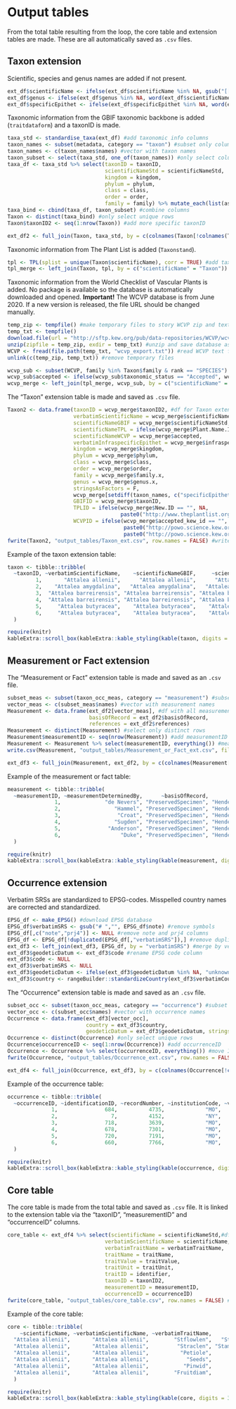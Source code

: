 # Output tables

From the total table resulting from the loop, the core table and extension tables are made. These are all automatically saved as `.csv` files.

## Taxon extension

Scientific, species and genus names are added if not present.
```r
ext_df$scientificName <- ifelse(ext_df$scientificName %in% NA, gsub("[[:punct:]]+", "", paste(ext_df$genus, ext_df$specificEpithet)), gsub("[[:punct:]]+", "", ext_df$scientificName)) #make scientific name if not present
ext_df$genus <- ifelse(ext_df$genus %in% NA, word(ext_df$scientificName, 1), ext_df$genus) #make genus name if not present
ext_df$specificEpithet <- ifelse(ext_df$specificEpithet %in% NA, word(ext_df$scientificName, 2), ext_df$specificEpithet) #make specific epithet if not present
```

Taxonomic information from the GBIF taxonomic backbone is added (`traitdataform`) and a taxonID is made.
```r
taxa_std <- standardise_taxa(ext_df) #add taxonomic info columns
taxon_names <- subset(metadata, category == "taxon") #subset only columns with names of taxon category
taxon_names <- c(taxon_names$names) #vector with taxon names
taxon_subset <- select(taxa_std, one_of(taxon_names)) #only select columns with names in taxon vector
taxa_df <- taxa_std %>% select(taxonID = taxonID,
                               scientificNameStd = scientificNameStd, 
                               kingdom = kingdom,
                               phylum = phylum,
                               class = class,
                               order = order,
                               family = family) %>% mutate_each(list(as.character))
taxa_bind <- cbind(taxa_df, taxon_subset) #combine columns
Taxon <- distinct(taxa_bind) #only select unique rows
Taxon$taxonID2 <- seq(1:nrow(Taxon)) #add more specific taxonID

ext_df2 <- full_join(Taxon, taxa_std, by = c(colnames(Taxon[!colnames(Taxon) %in% "taxonID2"]))) #add taxonID2 column
```

Taxonomic information from The Plant List is added (`Taxonstand`).
```r
tpl <- TPL(splist = unique(Taxon$scientificName), corr = TRUE) #add taxonomic info form The Plant List
tpl_merge <- left_join(Taxon, tpl, by = c("scientificName" = "Taxon")) #merge with Taxon df
```

Taxonomic information from the World Checklist of Vascular Plants is added. No package is available so the database is automatically downloaded and opened. **Important!** The WCVP database is from June 2020. If a new version is released, the file URL should be changed manually.
```r
temp_zip <- tempfile() #make temporary files to story WCVP zip and text files
temp_txt <- tempfile()
download.file(url = "http://sftp.kew.org/pub/data-repositories/WCVP/wcvp_v2_jun_2020.zip", destfile = temp_zip) #download WCVP database
unzip(zipfile = temp_zip, exdir = temp_txt) #unzip and save database as text file
WCVP <- fread(file.path(temp_txt, "wcvp_export.txt")) #read WCVP text file
unlink(c(temp_zip, temp_txt)) #remove temporary files

wcvp_sub <- subset(WCVP, family %in% Taxon$family & rank == "SPECIES") #subset WCVP database to only included family names present in the datasets and only species names
wcvp_sub$accepted <- ifelse(wcvp_sub$taxonomic_status == "Accepted", wcvp_sub$taxon_name, wcvp_sub$taxon_name) #make column for all accepted scientific names
wcvp_merge <- left_join(tpl_merge, wcvp_sub, by = c("scientificName" = "taxon_name")) #merge with tpl_merge
```

The "Taxon" extension table is made and saved as `.csv` file.
```r
Taxon2 <- data.frame(taxonID = wcvp_merge$taxonID2, #df for Taxon extension 
                     verbatimScientificName = wcvp_merge$scientificName,
                     scientificNameGBIF = wcvp_merge$scientificNameStd,
                     scientificNameTPL = ifelse(wcvp_merge$Plant.Name.Index == "FALSE" & wcvp_merge$Higher.level == "FALSE", NA ,paste(wcvp_merge$New.Genus, wcvp_merge$New.Species)),
                     scientificNameWCVP = wcvp_merge$accepted,
                     verbatimInfraspecificEpithet = wcvp_merge$infraspecificEpithet,
                     kingdom = wcvp_merge$kingdom,
                     phylum = wcvp_merge$phylum,
                     class = wcvp_merge$class,
                     order = wcvp_merge$order,
                     family = wcvp_merge$family.x,
                     genus = wcvp_merge$genus.x,
                     stringsAsFactors = F,
                     wcvp_merge[setdiff(taxon_names, c("specificEpithet","infraspecificEpithet","scientificName","genus"))],
                     GBIFID = wcvp_merge$taxonID,
                     TPLID = ifelse(wcvp_merge$New.ID == "", NA,
                                    paste0("http://www.theplantlist.org/tpl",wcvp_merge$TPL.version,"/record/", wcvp_merge$New.ID)),
                     WCVPID = ifelse(wcvp_merge$accepted_kew_id == "", 
                                     paste0("http://powo.science.kew.org/taxon/urn:lsid:ipni.org:names:", wcvp_merge$kew_id), 
                                     paste0("http://powo.science.kew.org/taxon/urn:lsid:ipni.org:names:", wcvp_merge$accepted_kew_id)))
fwrite(Taxon2, "output_tables/Taxon_ext.csv", row.names = FALSE) #write taxon extension file
```

Example of the taxon extension table:
```r
taxon <- tibble::tribble(
  ~taxonID, ~verbatimScientificName,    ~scientificNameGBIF,     ~scientificNameTPL,    ~scientificNameWCVP, ~verbatimInfraspecificEpithet,  ~kingdom,        ~phylum,       ~class,     ~order,     ~family,    ~genus, ~originalNameUsage, ~morphotype, ~verbatimTaxonRank,                               ~GBIFID,                                                ~TPLID,                                                               ~WCVPID,
         1,       "Attalea allenii",      "Attalea allenii",      "Attalea allenii",      "Attalea allenii",                            NA, "Plantae", "Tracheophyta", "Liliopsida", "Arecales", "Arecaceae", "Attalea",       "A. allenii",          NA,                 NA, "http://www.gbif.org/species/2732754", "http://www.theplantlist.org/tpl1.1/record/kew-17762",   "http://powo.science.kew.org/taxon/urn:lsid:ipni.org:names:26553-2",
         2,    "Attalea amygdalina",   "Attalea amygdalina",   "Attalea amygdalina",   "Attalea amygdalina",                            NA, "Plantae", "Tracheophyta", "Liliopsida", "Arecales", "Arecaceae", "Attalea",    "A. amygdalina",          NA,                 NA, "http://www.gbif.org/species/2732713", "http://www.theplantlist.org/tpl1.1/record/kew-17763",  "http://powo.science.kew.org/taxon/urn:lsid:ipni.org:names:664411-1",
         3,  "Attalea barreirensis", "Attalea barreirensis", "Attalea barreirensis", "Attalea barreirensis",                            NA, "Plantae", "Tracheophyta", "Liliopsida", "Arecales", "Arecaceae", "Attalea",  "A. barreirensis",          NA,                 NA, "http://www.gbif.org/species/2732742", "http://www.theplantlist.org/tpl1.1/record/kew-17766", "http://powo.science.kew.org/taxon/urn:lsid:ipni.org:names:1014709-1",
         4,  "Attalea barreirensis", "Attalea barreirensis", "Attalea barreirensis", "Attalea barreirensis",                            NA, "Plantae", "Tracheophyta", "Liliopsida", "Arecales", "Arecaceae", "Attalea",                 NA,          NA,                 NA, "http://www.gbif.org/species/2732742", "http://www.theplantlist.org/tpl1.1/record/kew-17766", "http://powo.science.kew.org/taxon/urn:lsid:ipni.org:names:1014709-1",
         5,     "Attalea butyracea",    "Attalea butyracea",    "Attalea butyracea",    "Attalea butyracea",                            NA, "Plantae", "Tracheophyta", "Liliopsida", "Arecales", "Arecaceae", "Attalea",      "S. rostrata",          NA,                 NA, "http://www.gbif.org/species/2732721", "http://www.theplantlist.org/tpl1.1/record/kew-17772", "http://powo.science.kew.org/taxon/urn:lsid:ipni.org:names:1172851-2",
         6,     "Attalea butyracea",    "Attalea butyracea",    "Attalea butyracea",    "Attalea butyracea",                            NA, "Plantae", "Tracheophyta", "Liliopsida", "Arecales", "Arecaceae", "Attalea",     "S. butyracea",          NA,                 NA, "http://www.gbif.org/species/2732721", "http://www.theplantlist.org/tpl1.1/record/kew-17772", "http://powo.science.kew.org/taxon/urn:lsid:ipni.org:names:1172851-2"
  )

require(knitr)
kableExtra::scroll_box(kableExtra::kable_styling(kable(taxon, digits = 3, row.names = FALSE, align = "l", caption = NULL), font_size = 11), width = "100%", box_css = "border: 0px;")

```

## Measurement or Fact extension

The "Measurement or Fact" extension table is made and saved as an `.csv` file.
```r
subset_meas <- subset(taxon_occ_meas, category == "measurement") #subset only columns with names of measurement category
vector_meas <- c(subset_meas$names) #vector with measurement names
Measurement <- data.frame(ext_df2[vector_meas], #df with all measurement or fact info
                          basisOfRecord = ext_df2$basisOfRecord,
                          references = ext_df2$references)
Measurement <- distinct(Measurement) #select only distinct rows
Measurement$measurementID <- seq(nrow(Measurement)) #add measurementID
Measurement <- Measurement %>% select(measurementID, everything()) #measurementID as first column
write.csv(Measurement, "output_tables/Measurement_or_Fact_ext.csv", fileEncoding = "Latin1", row.names = FALSE) #write measurement or fact extension file

ext_df3 <- full_join(Measurement, ext_df2, by = c(colnames(Measurement[!colnames(Measurement) %in% "measurementID"])))
```

Example of the measurement or fact table:
```r
measurement <- tibble::tribble(
  ~measurementID, ~measurementDeterminedBy,      ~basisOfRecord,                                                                                                             ~references,
               1,              "de Nevers", "PreservedSpecimen", "Henderson, A. (2020a). A revision of Attalea (Arecaceae, Arecoideae,  Cocoseae, Attaleinae). Phytotaxa, 444(1), 1-76.",
               2,                 "Hammel", "PreservedSpecimen", "Henderson, A. (2020a). A revision of Attalea (Arecaceae, Arecoideae,  Cocoseae, Attaleinae). Phytotaxa, 444(1), 1-76.",
               3,                  "Croat", "PreservedSpecimen", "Henderson, A. (2020a). A revision of Attalea (Arecaceae, Arecoideae,  Cocoseae, Attaleinae). Phytotaxa, 444(1), 1-76.",
               4,                 "Sugden", "PreservedSpecimen", "Henderson, A. (2020a). A revision of Attalea (Arecaceae, Arecoideae,  Cocoseae, Attaleinae). Phytotaxa, 444(1), 1-76.",
               5,               "Anderson", "PreservedSpecimen", "Henderson, A. (2020a). A revision of Attalea (Arecaceae, Arecoideae,  Cocoseae, Attaleinae). Phytotaxa, 444(1), 1-76.",
               6,                   "Duke", "PreservedSpecimen", "Henderson, A. (2020a). A revision of Attalea (Arecaceae, Arecoideae,  Cocoseae, Attaleinae). Phytotaxa, 444(1), 1-76."
  )

require(knitr)
kableExtra::scroll_box(kableExtra::kable_styling(kable(measurement, digits = 3, row.names = FALSE, align = "l", caption = NULL), font_size = 11), width = "100%", box_css = "border: 0px;")
```

## Occurrence extension

Verbatim SRSs are standardized to EPSG-codes. Misspelled country names are corrected and standardized.
```r
EPSG_df <- make_EPSG() #download EPSG database
EPSG_df$verbatimSRS <- gsub("# ","", EPSG_df$note) #remove symbols
EPSG_df[,c("note","prj4")] <- NULL #remove note and prj4 columns
EPSG_df <- EPSG_df[!duplicated(EPSG_df[,"verbatimSRS"]),] #remove duplicate verbatimSRS values
ext_df3 <- left_join(ext_df3, EPSG_df, by = "verbatimSRS") #merge by verbatimSRS
ext_df3$geodeticDatum <- ext_df3$code #rename EPSG code column
ext_df3$code <- NULL
ext_df3$verbatimSRS <- NULL
ext_df3$geodeticDatum <- ifelse(ext_df3$geodeticDatum %in% NA, "unknown", as.character(paste0("EPSG:",ext_df3$geodeticDatum))) #add "EPSG:" tag
ext_df3$country <- rangeBuilder::standardizeCountry(ext_df3$verbatimCountry, fuzzyDist = 5) #standardize country names
```

The "Occurrence" extension table is made and saved as an `.csv` file.
```r
subset_occ <- subset(taxon_occ_meas, category == "occurrence") #subset only columns with names of occurrence category
vector_occ <- c(subset_occ$names) #vector with occurrence names
Occurrence <- data.frame(ext_df3[vector_occ],
                         country = ext_df3$country,
                         geodeticDatum = ext_df3$geodeticDatum, stringsAsFactors = FALSE) #df with all occurrence info
Occurrence <- distinct(Occurrence) #only select unique rows
Occurrence$occurrenceID <- seq(1:nrow(Occurrence)) #add occurrenceID
Occurrence <- Occurrence %>% select(occurrenceID, everything()) #move ID to first position
fwrite(Occurrence, "output_tables/Occurrence_ext.csv", row.names = FALSE) #write occurrence extension file

ext_df4 <- full_join(Occurrence, ext_df3, by = c(colnames(Occurrence[!colnames(Occurrence) %in% "occurrenceID"]))) #occurrenceID column
```

Example of the occurrence table:
```r
occurrence <- tibble::tribble(
  ~occurrenceID, ~identificationID, ~recordNumber, ~institutionCode, ~verbatimLatitude, ~verbatimLongitude, ~verbatimElevation, ~verbatimCountry,     ~country, ~geodeticDatum,
              1,               684,          4735,             "MO",               9.4,             -79.13,               "90",         "Panama",     "PANAMA",    "EPSG:4326",
              2,                 7,          4152,             "NY",              9.31,             -78.91,              "300",         "Panama",     "PANAMA",    "EPSG:4326",
              3,               718,          3639,             "MO",              9.31,             -78.25,              "350",         "Panama",     "PANAMA",    "EPSG:4326",
              4,               678,          7301,             "MO",              9.31,             -78.91,              "350",         "Panama",     "PANAMA",    "EPSG:4326",
              5,               720,          7191,             "MO",              9.43,             -79.11,                 NA,         "Panama",     "PANAMA",    "EPSG:4326",
              6,               660,          7766,             "MO",              8.95,             -83.11,                 NA,     "Costa Rica", "COSTA RICA",    "EPSG:4326"
  )

require(knitr)
kableExtra::scroll_box(kableExtra::kable_styling(kable(occurrence, digits = 3, row.names = FALSE, align = "l", caption = NULL), font_size = 11), width = "100%", box_css = "border: 0px;")

```

## Core table

The core table is made from the total table and saved as `.csv` file. It is linked to the extension table via the "taxonID", "measurementID" and "occurrenceID" columns.
```r
core_table <- ext_df4 %>% select(scientificName = scientificNameStd,#df with all core values and ID's
                               verbatimScientificName = scientificName,
                               verbatimTraitName = verbatimTraitName,
                               traitName = traitName,
                               traitValue = traitValue,
                               traitUnit = traitUnit,
                               traitID = identifier,
                               taxonID = taxonID2,
                               measurementID = measurementID,
                               occurrenceID = occurrenceID)
fwrite(core_table, "output_tables/core_table.csv", row.names = FALSE) #write file with core values and ID's
```

Example of the core table:
```r
core <- tibble::tribble(
    ~scientificName, ~verbatimScientificName, ~verbatimTraitName,                  ~traitName, ~traitValue, ~traitUnit,                                    ~traitID, ~taxonID, ~measurementID, ~occurrenceID,
  "Attalea allenii",       "Attalea allenii",        "Stflowlen",   "Staminate_flower_length",        0.98,       "cm",                                          NA,        1,              1,             1,
  "Attalea allenii",       "Attalea allenii",         "Straclen", "Staminate_rachilla_length",           3,       "cm",                                          NA,        1,              1,             1,
  "Attalea allenii",       "Attalea allenii",          "Petiole",            "Petiole_length",         150,       "cm", "http://purl.obolibrary.org/obo/TO_0000766",        1,              1,             2,
  "Attalea allenii",       "Attalea allenii",            "Seeds",                "Seed_count",           3,    "count", "http://purl.obolibrary.org/obo/TO_0000445",        1,              1,             2,
  "Attalea allenii",       "Attalea allenii",           "Pinwid",      "Median_leaflet_width",         3.8,       "cm",                                          NA,        1,              1,             2,
  "Attalea allenii",       "Attalea allenii",        "Fruitdiam",               "Fruit_width",         3.6,       "cm", "http://purl.obolibrary.org/obo/TO_0002627",        1,              1,             2
  )

require(knitr)
kableExtra::scroll_box(kableExtra::kable_styling(kable(core, digits = 3, row.names = FALSE, align = "l", caption = NULL), font_size = 11), width = "100%", box_css = "border: 0px;")


```

